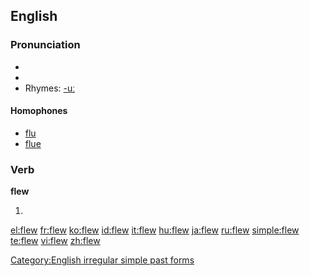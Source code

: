 ==English==

===Pronunciation===
*{{audio|en-us-flew.ogg|Audio (US)}}
*{{IPA|/flʊə/}}
*Rhymes: [[Rhymes:English:-uː|-uː]]

====Homophones====
*[[flu]]
*[[flue]]

===Verb===
'''flew'''

# {{simple past of|[[fly]]}}

[[Category:English irregular simple past forms]]

[[el:flew]]
[[fr:flew]]
[[ko:flew]]
[[id:flew]]
[[it:flew]]
[[hu:flew]]
[[ja:flew]]
[[ru:flew]]
[[simple:flew]]
[[te:flew]]
[[vi:flew]]
[[zh:flew]]